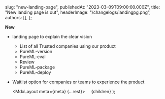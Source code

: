 
  slug: "new-landing-page",
  publishedAt: "2023-03-09T09:00:00.000Z",
  title: "New landing page is out",
  headerImage: "/changelogs/landingpg.png",
  authors: [],
};

**New**

- landing page to explain the clear vision
  - List of all Trusted companies using our product
  - PureML-version
  - PureML-eval
  - Review
  - PureML-package
  - PureML-deploy
- Waitlist option for companies or teams to experience the product

  <MdxLayout meta={meta} {...rest}>
        {children}
  </MdxLayout>
);
